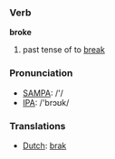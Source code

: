 === Verb ===

'''broke'''

# past tense of to [[break]]

=== Pronunciation ===
*[[w:SAMPA|SAMPA]]: /'/
*[[w:IPA|IPA]]: /'brɔʊk/

=== Translations ===
*[[Dutch]]: [[brak]]